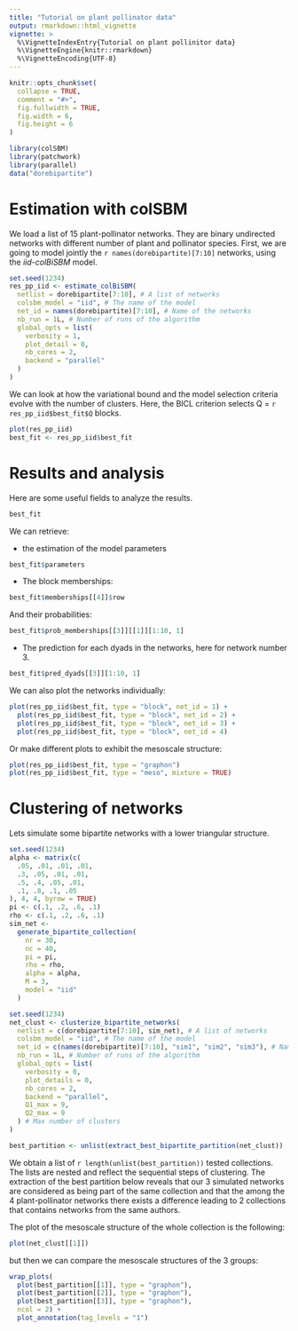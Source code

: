 ```yaml
---
title: "Tutorial on plant pollinator data"
output: rmarkdown::html_vignette
vignette: >
  %\VignetteIndexEntry{Tutorial on plant pollinitor data}
  %\VignetteEngine{knitr::rmarkdown}
  %\VignetteEncoding{UTF-8}
---
```


```r
knitr::opts_chunk$set(
  collapse = TRUE,
  comment = "#>",
  fig.fullwidth = TRUE,
  fig.width = 6,
  fig.height = 6
)
```

```r
library(colSBM)
library(patchwork)
library(parallel)
data("dorebipartite")
```

# Estimation with colSBM

We load a list of 15 plant-pollinator networks. They are binary undirected networks with different
number of plant and pollinator species. First, we are going to model jointly the `r names(dorebipartite)[7:10]` networks,
using the *iid-colBiSBM* model.


```r
set.seed(1234)
res_pp_iid <- estimate_colBiSBM(
  netlist = dorebipartite[7:10], # A list of networks
  colsbm_model = "iid", # The name of the model
  net_id = names(dorebipartite)[7:10], # Name of the networks
  nb_run = 1L, # Number of runs of the algorithm
  global_opts = list(
    verbosity = 1,
    plot_detail = 0,
    nb_cores = 2,
    backend = "parallel"
  )
)
```

We can look at how the variational bound and the model selection criteria evolve with the number of clusters.
Here, the BICL criterion selects Q = `r res_pp_iid$best_fit$Q` blocks.


```r
plot(res_pp_iid)
best_fit <- res_pp_iid$best_fit
```

# Results and analysis

Here are some useful fields to analyze the results.

```r
best_fit
```

We can retrieve:

* the estimation of the model parameters

```r
best_fit$parameters
```

* The block memberships:

```r
best_fit$memberships[[4]]$row
```

And their probabilities:

```r
best_fit$prob_memberships[[3]][[1]][1:10, 1]
```

* The prediction for each dyads in the networks, here for network number 3.

```r
best_fit$pred_dyads[[3]][1:10, 1]
```

We can also plot the networks individually:

```r
plot(res_pp_iid$best_fit, type = "block", net_id = 1) +
  plot(res_pp_iid$best_fit, type = "block", net_id = 2) +
  plot(res_pp_iid$best_fit, type = "block", net_id = 3) +
  plot(res_pp_iid$best_fit, type = "block", net_id = 4)
```

Or make different plots to exhibit the mesoscale structure:

```r
plot(res_pp_iid$best_fit, type = "graphon")
plot(res_pp_iid$best_fit, type = "meso", mixture = TRUE)
```

# Clustering of networks

Lets simulate some bipartite networks with a lower triangular structure.

```r
set.seed(1234)
alpha <- matrix(c(
  .05, .01, .01, .01,
  .3, .05, .01, .01,
  .5, .4, .05, .01,
  .1, .8, .1, .05
), 4, 4, byrow = TRUE)
pi <- c(.1, .2, .6, .1)
rho <- c(.1, .2, .6, .1)
sim_net <-
  generate_bipartite_collection(
    nr = 30,
    nc = 40,
    pi = pi,
    rho = rho,
    alpha = alpha,
    M = 3,
    model = "iid"
  )
```


```r
set.seed(1234)
net_clust <- clusterize_bipartite_networks(
  netlist = c(dorebipartite[7:10], sim_net), # A list of networks
  colsbm_model = "iid", # The name of the model
  net_id = c(names(dorebipartite)[7:10], "sim1", "sim2", "sim3"), # Name of the networks
  nb_run = 1L, # Number of runs of the algorithm
  global_opts = list(
    verbosity = 0,
    plot_details = 0,
    nb_cores = 2,
    backend = "parallel",
    Q1_max = 9,
    Q2_max = 9
  ) # Max number of clusters
)
```

```r
best_partition <- unlist(extract_best_bipartite_partition(net_clust))
```

We obtain a list of `r length(unlist(best_partition))` tested collections. The lists are nested and reflect the
sequential steps of clustering.
The extraction of the best partition below reveals that our 3 simulated networks
are considered as being part of the same collection and that the among the 4
plant-pollinator networks there exists a difference leading to 2 collections that
contains networks from the same authors.



The plot of the mesoscale structure of the whole collection is the following:

```r
plot(net_clust[[1]])
```

but then we can compare the mesoscale structures of the 3 groups:

```r
wrap_plots(
  plot(best_partition[[1]], type = "graphon"),
  plot(best_partition[[2]], type = "graphon"),
  plot(best_partition[[3]], type = "graphon"),
  ncol = 2) +
  plot_annotation(tag_levels = "1")
```

